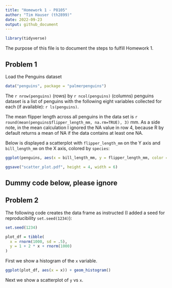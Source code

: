 ```yaml
---
title: "Homework 1 - P8105"
author: "Tim Hauser (th2899)"
date: 2022-09-23
output: github_document
---
```


```r
library(tidyverse)
```

The purpose of this file is to document the steps to fulfill Homework 1. 

## Problem 1

Load the Penguins dataset

```r
data("penguins", package = "palmerpenguins")
```

The `r nrow(penguins)` (rows) by `r ncol(penguins)` (columns) penguins dataset is a list of penguins with the following eight variables collected for each (if available): `r ls(penguins)`.

The mean flipper length across all penguins in the data set is `r round(mean(penguins$flipper_length_mm, na.rm=TRUE), 3)` mm. As a side note, in the mean calculation I ignored the NA value in row 4, because R by default returns a mean of NA if the data contains at least one NA.

Below is displayed a scatterplot with `flipper_length_mm` on the Y axis and `bill_length_mm` on the X axis, colored by `species`:

```r
ggplot(penguins, aes(x = bill_length_mm, y = flipper_length_mm, color = species)) + geom_point()
```

```r
ggsave("scatter_plot.pdf", height = 4, width = 6) 
```


## Dummy code below, please ignore

## Problem 2

The following code creates the data frame as instructed (I added a seed for reproducibility `set.seed(1234)`):

```r
set.seed(1234)

plot_df = tibble(
  x = rnorm(1000, sd = .5),
  y = 1 + 2 * x + rnorm(1000)
)
```

First we show a histogram of the `x` variable.

```r
ggplot(plot_df, aes(x = x)) + geom_histogram()
```

Next we show a scatterplot of `y` vs `x`. 
